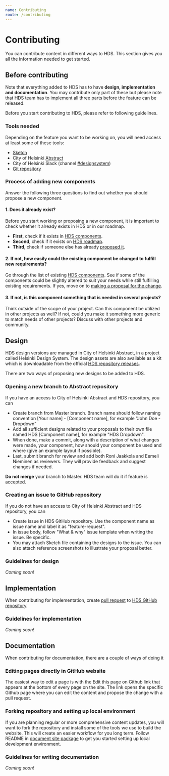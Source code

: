 ```yaml
---
name: Contributing
route: /contributing
---
```



# Contributing

<LargeParagraph>
    You can contribute content in different ways to HDS. This section gives you all the information needed to get started.
</LargeParagraph>

## Before contributing

Note that everything added to HDS has to have **design, implementation and documentation**. You may contribute only part of these but please note that HDS team has to implement all three parts before the feature can be released. 

Before you start contributing to HDS, please refer to following guidelines.

### Tools needed
Depending on the feature you want to be working on, you will need access at least some of these tools:
- [Sketch](https://www.sketch.com/)
- City of Helsinki [Abstract](https://www.abstract.com/)
- City of Helsinki Slack (channel [#designsystem](https://helsinkicity.slack.com/archives/CHCV3KTHA))
- [Git repository](https://github.com/City-of-Helsinki/helsinki-design-system)

### Process of adding new components
Answer the following three questions to find out whether you should propose a new component.

#### 1. Does it already exist?
Before you start working or proposing a new component, it is important to check whether it already exists in HDS or in our roadmap.

- **First**, check if it exists in [HDS components](/components).
- **Second**, check if it exists on [HDS roadmap](/about/roadmap).
- **Third**, check if someone else has already [proposed it](https://github.com/City-of-Helsinki/helsinki-design-system/issues).

#### 2. If not, how easily could the existing component be changed to fulfill new requirements?
Go through the list of existing [HDS components](/components). See if some of the components could be slightly altered to suit your needs while still fulfilling existing requirements. If yes, move on to [making a proposal for the change]().

#### 3. If not, is this component something that is needed in several projects?
Think outside of the scope of your project. Can this component be utilized in other projects as well? If not, could you make it something more generic to match needs of other projects? Discuss with other projects and community.

## Design

HDS design versions are managed in City of Helsinki Abstract, in a project called Helsinki Design System. The design assets are also available as a kit which is downloadable from the official [HDS repository releases](https://github.com/City-of-Helsinki/helsinki-design-system/releases).

There are two ways of proposing new designs to be added to HDS.

### Opening a new branch to Abstract repository

If you have an access to City of Helsinki Abstract and HDS repository, you can 
- Create branch from Master branch. Branch name should follow naming convention [Your name] - [Component name], for example "John Doe - Dropdown"
- Add all sufficient designs related to your proposals to their own file named HDS [Component name], for example "HDS Dropdown".
- When done, make a commit, along with a description of what changes were made, your component, how should your component be used and where (give an example layout if possible).
- Last, submit branch for review and add both Roni Jaakkola and Eemeli Nieminen as reviewers. They will provide feedback and suggest changes if needed.

**Do not merge** your branch to Master. HDS team will do it if feature is accepted.

### Creating an issue to GitHub repository

If you do not have an access to City of Helsinki Abstract and HDS repository, you can 
- Create issue in HDS GitHub repository. Use the component name as issue name and label it as "feature-request".
- In issue body, follow "What & why" issue template when writing the issue. Be specific.
- You may attach Sketch file containing the designs to the issue. You can also attach reference screenshots to illustrate your proposal better.

### Guidelines for design

_Coming soon!_

## Implementation

When contributing for implementation, create [pull request](https://help.github.com/en/github/collaborating-with-issues-and-pull-requests/creating-a-pull-request) to [HDS GitHub repository](https://github.com/City-of-Helsinki/helsinki-design-system).

### Guidelines for implementation

_Coming soon!_

## Documentation

When contributing for documentation, there are a couple of ways of doing it

### Editing pages directly in GitHub website

The easiest way to edit a page is with the Edit this page on Github link that appears at the bottom of every page on the site. The link opens the specific Github page where you can edit the content and propose the change with a pull request.

### Forking repository and setting up local environment

If you are planning regular or more comprehensive content updates, you will want to fork the repository and install some of the tools we use to build the website. This will create an easier workflow for you long term. Follow README in [document site package](https://github.com/City-of-Helsinki/helsinki-design-system/tree/master/site) to get you started setting up local development environment.

### Guidelines for writing documentation

_Coming soon!_


